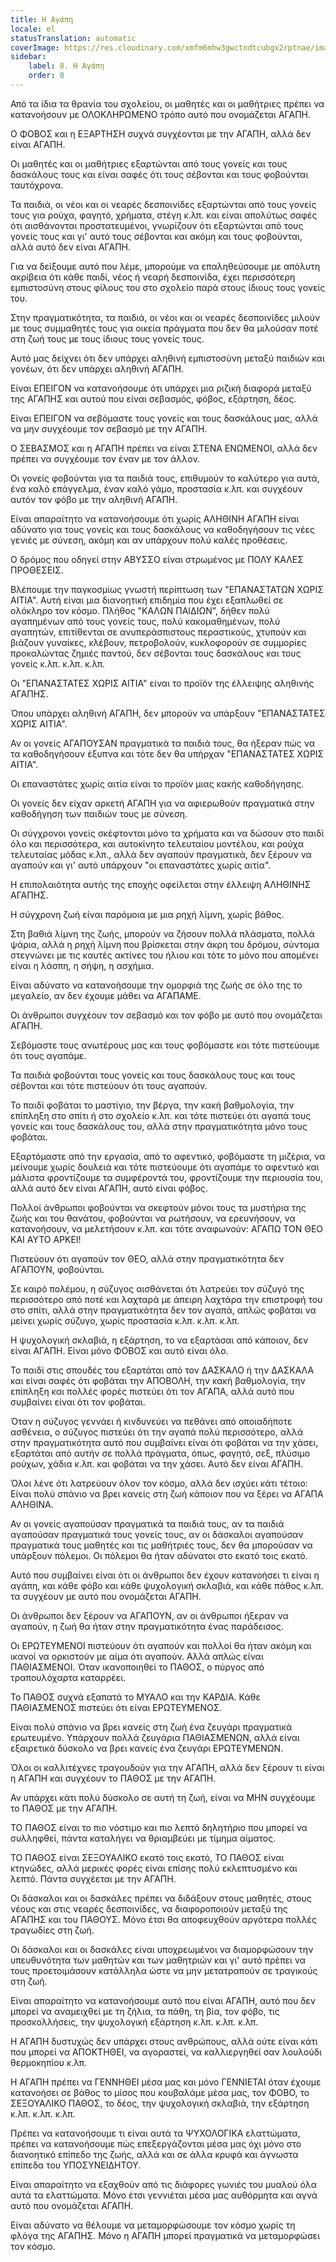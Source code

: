 ```yaml
---
title: Η Αγάπη
locale: el
statusTranslation: automatic
coverImage: https://res.cloudinary.com/xmfm6mhw3gwctndtcubgx2rptnae/image/upload/v1740337243/small_cover_educacion_fundamental_a051170f1c.webp
sidebar:
    label: 8. Η Αγάπη
    order: 8
---
```

Από τα ίδια τα θρανία του σχολείου, οι μαθητές και οι μαθήτριες πρέπει να κατανοήσουν με ΟΛΟΚΛΗΡΩΜΕΝΟ τρόπο αυτό που ονομάζεται ΑΓΑΠΗ.

Ο ΦΟΒΟΣ και η ΕΞΑΡΤΗΣΗ συχνά συγχέονται με την ΑΓΑΠΗ, αλλά δεν είναι ΑΓΑΠΗ.

Οι μαθητές και οι μαθήτριες εξαρτώνται από τους γονείς και τους δασκάλους τους και είναι σαφές ότι τους σέβονται και τους φοβούνται ταυτόχρονα.

Τα παιδιά, οι νέοι και οι νεαρές δεσποινίδες εξαρτώνται από τους γονείς τους για ρούχα, φαγητό, χρήματα, στέγη κ.λπ. και είναι απολύτως σαφές ότι αισθάνονται προστατευμένοι, γνωρίζουν ότι εξαρτώνται από τους γονείς τους και γι' αυτό τους σέβονται και ακόμη και τους φοβούνται, αλλά αυτό δεν είναι ΑΓΑΠΗ.

Για να δείξουμε αυτό που λέμε, μπορούμε να επαληθεύσουμε με απόλυτη ακρίβεια ότι κάθε παιδί, νέος ή νεαρή δεσποινίδα, έχει περισσότερη εμπιστοσύνη στους φίλους του στο σχολείο παρά στους ίδιους τους γονείς του.

Στην πραγματικότητα, τα παιδιά, οι νέοι και οι νεαρές δεσποινίδες μιλούν με τους συμμαθητές τους για οικεία πράγματα που δεν θα μιλούσαν ποτέ στη ζωή τους με τους ίδιους τους γονείς τους.

Αυτό μας δείχνει ότι δεν υπάρχει αληθινή εμπιστοσύνη μεταξύ παιδιών και γονέων, ότι δεν υπάρχει αληθινή ΑΓΑΠΗ.

Είναι ΕΠΕΙΓΟΝ να κατανοήσουμε ότι υπάρχει μια ριζική διαφορά μεταξύ της ΑΓΑΠΗΣ και αυτού που είναι σεβασμός, φόβος, εξάρτηση, δέος.

Είναι ΕΠΕΙΓΟΝ να σεβόμαστε τους γονείς και τους δασκάλους μας, αλλά να μην συγχέουμε τον σεβασμό με την ΑΓΑΠΗ.

Ο ΣΕΒΑΣΜΟΣ και η ΑΓΑΠΗ πρέπει να είναι ΣΤΕΝΑ ΕΝΩΜΕΝΟΙ, αλλά δεν πρέπει να συγχέουμε τον έναν με τον άλλον.

Οι γονείς φοβούνται για τα παιδιά τους, επιθυμούν το καλύτερο για αυτά, ένα καλό επάγγελμα, έναν καλό γάμο, προστασία κ.λπ. και συγχέουν αυτόν τον φόβο με την αληθινή ΑΓΑΠΗ.

Είναι απαραίτητο να κατανοήσουμε ότι χωρίς ΑΛΗΘΙΝΗ ΑΓΑΠΗ είναι αδύνατο για τους γονείς και τους δασκάλους να καθοδηγήσουν τις νέες γενιές με σύνεση, ακόμη και αν υπάρχουν πολύ καλές προθέσεις.

Ο δρόμος που οδηγεί στην ΑΒΥΣΣΟ είναι στρωμένος με ΠΟΛΥ ΚΑΛΕΣ ΠΡΟΘΕΣΕΙΣ.

Βλέπουμε την παγκοσμίως γνωστή περίπτωση των "ΕΠΑΝΑΣΤΑΤΩΝ ΧΩΡΙΣ ΑΙΤΙΑ". Αυτή είναι μια διανοητική επιδημία που έχει εξαπλωθεί σε ολόκληρο τον κόσμο. Πλήθος "ΚΑΛΩΝ ΠΑΙΔΙΩΝ", δήθεν πολύ αγαπημένων από τους γονείς τους, πολύ κακομαθημένων, πολύ αγαπητών, επιτίθενται σε ανυπεράσπιστους περαστικούς, χτυπούν και βιάζουν γυναίκες, κλέβουν, πετροβολούν, κυκλοφορούν σε συμμορίες προκαλώντας ζημιές παντού, δεν σέβονται τους δασκάλους και τους γονείς κ.λπ. κ.λπ. κ.λπ.

Οι "ΕΠΑΝΑΣΤΑΤΕΣ ΧΩΡΙΣ ΑΙΤΙΑ" είναι το προϊόν της έλλειψης αληθινής ΑΓΑΠΗΣ.

Όπου υπάρχει αληθινή ΑΓΑΠΗ, δεν μπορούν να υπάρξουν "ΕΠΑΝΑΣΤΑΤΕΣ ΧΩΡΙΣ ΑΙΤΙΑ".

Αν οι γονείς ΑΓΑΠΟΥΣΑΝ πραγματικά τα παιδιά τους, θα ήξεραν πώς να τα καθοδηγήσουν έξυπνα και τότε δεν θα υπήρχαν "ΕΠΑΝΑΣΤΑΤΕΣ ΧΩΡΙΣ ΑΙΤΙΑ".

Οι επαναστάτες χωρίς αιτία είναι το προϊόν μιας κακής καθοδήγησης.

Οι γονείς δεν είχαν αρκετή ΑΓΑΠΗ για να αφιερωθούν πραγματικά στην καθοδήγηση των παιδιών τους με σύνεση.

Οι σύγχρονοι γονείς σκέφτονται μόνο τα χρήματα και να δώσουν στο παιδί όλο και περισσότερα, και αυτοκίνητο τελευταίου μοντέλου, και ρούχα τελευταίας μόδας κ.λπ., αλλά δεν αγαπούν πραγματικά, δεν ξέρουν να αγαπούν και γι' αυτό υπάρχουν "οι επαναστάτες χωρίς αιτία".

Η επιπολαιότητα αυτής της εποχής οφείλεται στην έλλειψη ΑΛΗΘΙΝΗΣ ΑΓΑΠΗΣ.

Η σύγχρονη ζωή είναι παρόμοια με μια ρηχή λίμνη, χωρίς βάθος.

Στη βαθιά λίμνη της ζωής, μπορούν να ζήσουν πολλά πλάσματα, πολλά ψάρια, αλλά η ρηχή λίμνη που βρίσκεται στην άκρη του δρόμου, σύντομα στεγνώνει με τις καυτές ακτίνες του ήλιου και τότε το μόνο που απομένει είναι η λάσπη, η σήψη, η ασχήμια.

Είναι αδύνατο να κατανοήσουμε την ομορφιά της ζωής σε όλο της το μεγαλείο, αν δεν έχουμε μάθει να ΑΓΑΠΑΜΕ.

Οι άνθρωποι συγχέουν τον σεβασμό και τον φόβο με αυτό που ονομάζεται ΑΓΑΠΗ.

Σεβόμαστε τους ανωτέρους μας και τους φοβόμαστε και τότε πιστεύουμε ότι τους αγαπάμε.

Τα παιδιά φοβούνται τους γονείς και τους δασκάλους τους και τους σέβονται και τότε πιστεύουν ότι τους αγαπούν.

Το παιδί φοβάται το μαστίγιο, την βέργα, την κακή βαθμολογία, την επίπληξη στο σπίτι ή στο σχολείο κ.λπ. και τότε πιστεύει ότι αγαπά τους γονείς και τους δασκάλους του, αλλά στην πραγματικότητα μόνο τους φοβάται.

Εξαρτόμαστε από την εργασία, από το αφεντικό, φοβόμαστε τη μιζέρια, να μείνουμε χωρίς δουλειά και τότε πιστεύουμε ότι αγαπάμε το αφεντικό και μάλιστα φροντίζουμε τα συμφέροντά του, φροντίζουμε την περιουσία του, αλλά αυτό δεν είναι ΑΓΑΠΗ, αυτό είναι φόβος.

Πολλοί άνθρωποι φοβούνται να σκεφτούν μόνοι τους τα μυστήρια της ζωής και του θανάτου, φοβούνται να ρωτήσουν, να ερευνήσουν, να κατανοήσουν, να μελετήσουν κ.λπ. και τότε αναφωνούν: ΑΓΑΠΩ ΤΟΝ ΘΕΟ ΚΑΙ ΑΥΤΟ ΑΡΚΕΙ!

Πιστεύουν ότι αγαπούν τον ΘΕΟ, αλλά στην πραγματικότητα δεν ΑΓΑΠΟΥΝ, φοβούνται.

Σε καιρό πολέμου, η σύζυγος αισθάνεται ότι λατρεύει τον σύζυγό της περισσότερο από ποτέ και λαχταρά με άπειρη λαχτάρα την επιστροφή του στο σπίτι, αλλά στην πραγματικότητα δεν τον αγαπά, απλώς φοβάται να μείνει χωρίς σύζυγο, χωρίς προστασία κ.λπ. κ.λπ. κ.λπ.

Η ψυχολογική σκλαβιά, η εξάρτηση, το να εξαρτάσαι από κάποιον, δεν είναι ΑΓΑΠΗ. Είναι μόνο ΦΟΒΟΣ και αυτό είναι όλο.

Το παιδί στις σπουδές του εξαρτάται από τον ΔΑΣΚΑΛΟ ή την ΔΑΣΚΑΛΑ και είναι σαφές ότι φοβάται την ΑΠΟΒΟΛΗ, την κακή βαθμολογία, την επίπληξη και πολλές φορές πιστεύει ότι τον ΑΓΑΠΑ, αλλά αυτό που συμβαίνει είναι ότι τον φοβάται.

Όταν η σύζυγος γεννάει ή κινδυνεύει να πεθάνει από οποιαδήποτε ασθένεια, ο σύζυγος πιστεύει ότι την αγαπά πολύ περισσότερο, αλλά στην πραγματικότητα αυτό που συμβαίνει είναι ότι φοβάται να την χάσει, εξαρτάται από αυτήν σε πολλά πράγματα, όπως, φαγητό, σεξ, πλύσιμο ρούχων, χάδια κ.λπ. και φοβάται να την χάσει. Αυτό δεν είναι ΑΓΑΠΗ.

Όλοι λένε ότι λατρεύουν όλον τον κόσμο, αλλά δεν ισχύει κάτι τέτοιο: Είναι πολύ σπάνιο να βρει κανείς στη ζωή κάποιον που να ξέρει να ΑΓΑΠΑ ΑΛΗΘΙΝΑ.

Αν οι γονείς αγαπούσαν πραγματικά τα παιδιά τους, αν τα παιδιά αγαπούσαν πραγματικά τους γονείς τους, αν οι δάσκαλοι αγαπούσαν πραγματικά τους μαθητές και τις μαθήτριές τους, δεν θα μπορούσαν να υπάρξουν πόλεμοι. Οι πόλεμοι θα ήταν αδύνατοι στο εκατό τοις εκατό.

Αυτό που συμβαίνει είναι ότι οι άνθρωποι δεν έχουν κατανοήσει τι είναι η αγάπη, και κάθε φόβο και κάθε ψυχολογική σκλαβιά, και κάθε πάθος κ.λπ. τα συγχέουν με αυτό που ονομάζεται ΑΓΑΠΗ.

Οι άνθρωποι δεν ξέρουν να ΑΓΑΠΟΥΝ, αν οι άνθρωποι ήξεραν να αγαπούν, η ζωή θα ήταν στην πραγματικότητα ένας παράδεισος.

Οι ΕΡΩΤΕΥΜΕΝΟΙ πιστεύουν ότι αγαπούν και πολλοί θα ήταν ακόμη και ικανοί να ορκιστούν με αίμα ότι αγαπούν. Αλλά απλώς είναι ΠΑΘΙΑΣΜΕΝΟΙ. Όταν ικανοποιηθεί το ΠΑΘΟΣ, ο πύργος από τραπουλόχαρτα καταρρέει.

Το ΠΑΘΟΣ συχνά εξαπατά το ΜΥΑΛΟ και την ΚΑΡΔΙΑ. Κάθε ΠΑΘΙΑΣΜΕΝΟΣ πιστεύει ότι είναι ΕΡΩΤΕΥΜΕΝΟΣ.

Είναι πολύ σπάνιο να βρει κανείς στη ζωή ένα ζευγάρι πραγματικά ερωτευμένο. Υπάρχουν πολλά ζευγάρια ΠΑΘΙΑΣΜΕΝΩΝ, αλλά είναι εξαιρετικά δύσκολο να βρει κανείς ένα ζευγάρι ΕΡΩΤΕΥΜΕΝΩΝ.

Όλοι οι καλλιτέχνες τραγουδούν για την ΑΓΑΠΗ, αλλά δεν ξέρουν τι είναι η ΑΓΑΠΗ και συγχέουν το ΠΑΘΟΣ με την ΑΓΑΠΗ.

Αν υπάρχει κάτι πολύ δύσκολο σε αυτή τη ζωή, είναι να ΜΗΝ συγχέουμε το ΠΑΘΟΣ με την ΑΓΑΠΗ.

ΤΟ ΠΑΘΟΣ είναι το πιο νόστιμο και πιο λεπτό δηλητήριο που μπορεί να συλληφθεί, πάντα καταλήγει να θριαμβεύει με τίμημα αίματος.

ΤΟ ΠΑΘΟΣ είναι ΣΕΞΟΥΑΛΙΚΟ εκατό τοις εκατό, ΤΟ ΠΑΘΟΣ είναι κτηνώδες, αλλά μερικές φορές είναι επίσης πολύ εκλεπτυσμένο και λεπτό. Πάντα συγχέεται με την ΑΓΑΠΗ.

Οι δάσκαλοι και οι δασκάλες πρέπει να διδάξουν στους μαθητές, στους νέους και στις νεαρές δεσποινίδες, να διαφοροποιούν μεταξύ της ΑΓΑΠΗΣ και του ΠΑΘΟΥΣ. Μόνο έτσι θα αποφευχθούν αργότερα πολλές τραγωδίες στη ζωή.

Οι δάσκαλοι και οι δασκάλες είναι υποχρεωμένοι να διαμορφώσουν την υπευθυνότητα των μαθητών και των μαθητριών και γι' αυτό πρέπει να τους προετοιμάσουν κατάλληλα ώστε να μην μετατραπούν σε τραγικούς στη ζωή.

Είναι απαραίτητο να κατανοήσουμε αυτό που είναι ΑΓΑΠΗ, αυτό που δεν μπορεί να αναμειχθεί με τη ζήλια, τα πάθη, τη βία, τον φόβο, τις προσκολλήσεις, την ψυχολογική εξάρτηση κ.λπ. κ.λπ. κ.λπ.

Η ΑΓΑΠΗ δυστυχώς δεν υπάρχει στους ανθρώπους, αλλά ούτε είναι κάτι που μπορεί να ΑΠΟΚΤΗΘΕΙ, να αγοραστεί, να καλλιεργηθεί σαν λουλούδι θερμοκηπίου κ.λπ.

Η ΑΓΑΠΗ πρέπει να ΓΕΝΝΗΘΕΙ μέσα μας και μόνο ΓΕΝΝΙΕΤΑΙ όταν έχουμε κατανοήσει σε βάθος το μίσος που κουβαλάμε μέσα μας, τον ΦΟΒΟ, το ΣΕΞΟΥΑΛΙΚΟ ΠΑΘΟΣ, το δέος, την ψυχολογική σκλαβιά, την εξάρτηση κ.λπ. κ.λπ. κ.λπ.

Πρέπει να κατανοήσουμε τι είναι αυτά τα ΨΥΧΟΛΟΓΙΚΑ ελαττώματα, πρέπει να κατανοήσουμε πώς επεξεργάζονται μέσα μας όχι μόνο στο διανοητικό επίπεδο της ζωής, αλλά και σε άλλα κρυφά και άγνωστα επίπεδα του ΥΠΟΣΥΝΕΙΔΗΤΟΥ.

Είναι απαραίτητο να εξαχθούν από τις διάφορες γωνιές του μυαλού όλα αυτά τα ελαττώματα. Μόνο έτσι γεννιέται μέσα μας αυθόρμητα και αγνά αυτό που ονομάζεται ΑΓΑΠΗ.

Είναι αδύνατο να θέλουμε να μεταμορφώσουμε τον κόσμο χωρίς τη φλόγα της ΑΓΑΠΗΣ. Μόνο η ΑΓΑΠΗ μπορεί πραγματικά να μεταμορφώσει τον κόσμο.

